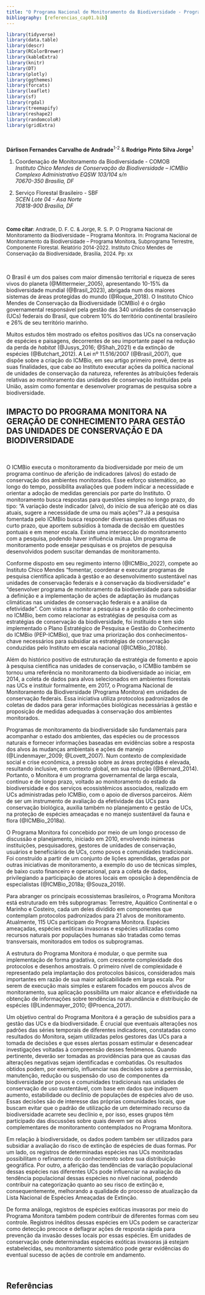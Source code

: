 ```yaml
---
title: "O Programa Nacional de Monitoramento da Biodiversidade - Programa Monitora"
bibliography: [referencias_cap01.bib]
---
```



```r

library(tidyverse)
library(data.table)
library(descr)
library(RColorBrewer)
library(kableExtra)
library(knitr)
library(DT)
library(plotly)
library(ggthemes)
library(forcats)
library(leaflet)
library(sf)
library(rgdal)
library(treemapify)
library(reshape2)
library(randomcoloR)
library(gridExtra)
```

</br>

**Dárlison Fernandes Carvalho de Andrade**^1-2^ & **Rodrigo Pinto Silva Jorge**^1^

1. Coordenação de Monitoramento da Biodiversidade - COMOB  
*Instituto Chico Mendes de Conservação da Biodiversidade – ICMBio*  
*Complexo Administrativo EQSW 103/104 s/n*  
*70670-350 Brasília, DF*  

2. Serviço Florestal Brasileiro - SBF  
*SCEN Lote 04 - Asa Norte*  
*70818-900 Brasília, DF*  

</br>

<p><font size="2">

<b>Como citar</b>: Andrade, D. F. C. & Jorge, R. S. P. O Programa Nacional de Monitoramento da Biodiversidade – Programa Monitora. In:  Programa Nacional de Monitoramento da Biodiversidade – Programa Monitora, Subprograma Terrestre, Componente Florestal. Relatório 2014-2022. Instituto Chico Mendes de Conservação da Biodiversidade, Brasília, 2024. Pp: xx  

</font></p>

</br>


O Brasil é um dos países com maior dimensão territorial e riqueza de seres vivos do planeta (@Mittermeier_2005), apresentando 10-15% da biodiversidade mundial (@Brasil_2023), abrigada num dos maiores sistemas de áreas protegidas do mundo (@Roque_2018). O Instituto Chico Mendes de Conservação da Biodiversidade (ICMBio) é o órgão governamental responsável pela gestão das 340 unidades de conservação (UCs) federais do Brasil, que cobrem 10% do território continental brasileiro e 26% de seu território marinho. 

Muitos estudos têm mostrado os efeitos positivos das UCs na conservação de espécies e paisagens, decorrentes de seu importante papel na redução da perda de *habitat* (@Jusys_2016; @Shah_2021) e da extinção de espécies (@Butchart_2012). A Lei nº 11.516/2007 (@Brasil_2007), que dispõe sobre a criação do ICMBio, em seu artigo primeiro prevê, dentre as suas finalidades, que cabe ao Instituto executar ações da política nacional de unidades de conservação da natureza, referentes às atribuições federais relativas ao monitoramento das unidades de conservação instituídas pela União, assim como fomentar e desenvolver programas de pesquisa sobre a biodiversidade.  

</b>

## IMPACTO DO PROGRAMA MONITORA NA GERAÇÃO DE CONHECIMENTO PARA GESTÃO DAS UNIDADES DE CONSERVAÇÃO E DA BIODIVERSIDADE  

</br>


O ICMBio executa o monitoramento da biodiversidade por meio de um programa contínuo de aferição de indicadores (alvos) do estado de conservação dos ambientes monitorados. Esse esforço sistemático, ao longo do tempo, possibilita avaliações que podem indicar a necessidade e orientar a adoção de medidas gerenciais por parte do Instituto. O monitoramento busca respostas para questões simples no longo prazo, do tipo: “A variação deste indicador (alvo), do início de sua aferição até os dias atuais, sugere a necessidade de uma ou mais ações”? Já a pesquisa fomentada pelo ICMBio busca responder diversas questões difusas no curto prazo, que aportem subsídios à tomada de decisão em questões pontuais e em menor escala. Existe uma intersecção do monitoramento com a pesquisa, podendo haver influência mútua. Um programa de monitoramento pode ensejar pesquisas e os projetos de pesquisa desenvolvidos podem suscitar demandas de monitoramento. 

Conforme disposto em seu regimento interno (@ICMBio_2022), compete ao Instituto Chico Mendes “fomentar, coordenar e executar programas de pesquisa científica aplicada à gestão e ao desenvolvimento sustentável nas unidades de conservação federais e à conservação da biodiversidade” e “desenvolver programa de monitoramento da biodiversidade para subsidiar a definição e a implementação de ações de adaptação às mudanças climáticas nas unidades de conservação federais e a análise da efetividade”. Com vistas a nortear a pesquisa e a gestão do conhecimento no ICMBio, bem como relacionar as estratégias de pesquisa com as estratégias de conservação da biodiversidade, foi instituído e tem sido implementado o Plano Estratégico de Pesquisa e Gestão do Conhecimento do ICMBio (PEP-ICMBio), que traz uma priorização dos conhecimentos-chave necessários para subsidiar as estratégias de conservação conduzidas pelo Instituto em escala nacional (@ICMBio_2018b). 

Além do histórico positivo de estruturação da estratégia de fomento e apoio à pesquisa científica nas unidades de conservação, o ICMBio também se tornou uma referência no monitoramento da biodiversidade ao iniciar, em 2014, a coleta de dados para alvos selecionados em ambientes florestais nas UCs e instituir formalmente, em 2017, o Programa Nacional de Monitoramento da Biodiversidade (Programa Monitora) em unidades de conservação federais. Essa iniciativa utiliza protocolos padronizados de coletas de dados para gerar informações biológicas necessárias à gestão e proposição de medidas adequadas à conservação dos ambientes monitorados. 

Programas de monitoramento da biodiversidade são fundamentais para acompanhar o estado dos ambientes, das espécies ou de processos naturais e fornecer informações baseadas em evidências sobre a resposta dos alvos às mudanças ambientais e ações de manejo (@Lindenmayer_2009; @Lovett_2007).  Num contexto de complexidade social e crise econômica, a pressão sobre as áreas protegidas é elevada, resultando inclusive, em contexto global, em sua redução (@Bernard_2014). Portanto, o Monitora é um programa governamental de larga escala, contínuo e de longo prazo, voltado ao monitoramento do estado da biodiversidade e dos serviços ecossistêmicos associados, realizado em UCs administradas pelo ICMBio, com o apoio de diversos parceiros. Além de ser um instrumento de avaliação da efetividade das UCs para conservação biológica, auxilia também no planejamento e gestão de UCs, na proteção de espécies ameaçadas e no manejo sustentável da fauna e flora (@ICMBio_2018a). 

O Programa Monitora foi concebido por meio de um longo processo de discussão e planejamento, iniciado em 2010, envolvendo inúmeras instituições, pesquisadores, gestores de unidades de conservação, usuários e beneficiários de UCs, como povos e comunidades tradicionais. Foi construído a partir de um conjunto de lições aprendidas, geradas por outras iniciativas de monitoramento, a exemplo do uso de técnicas simples, de baixo custo financeiro e operacional, para a coleta de dados, privilegiando a participação de atores locais em oposição à dependência de especialistas (@ICMBio_2018a; @Souza_2019). 

Para abranger os principais ecossistemas brasileiros, o Programa Monitora está estruturado em três subprogramas: Terrestre, Aquático Continental e o Marinho e Costeiro, cada um deles dividido em componentes que contemplam protocolos padronizados para 21 alvos de monitoramento. Atualmente, 115 UCs participam do Programa Monitora. Espécies ameaçadas, espécies exóticas invasoras e espécies utilizadas como recursos naturais por populações humanas são tratadas como temas transversais, monitorados em todos os subprogramas.  

A estrutura do Programa Monitora é modular, o que permite sua implementação de forma gradativa, com crescente complexidade dos protocolos e desenhos amostrais. O primeiro nível de complexidade é representado pela implantação dos protocolos básicos, considerados mais importantes em razão de sua maior aplicabilidade em larga escala. Por serem de execução mais simples e estarem focados em poucos alvos de monitoramento, sua aplicação possibilita um maior alcance e efetividade na obtenção de informações sobre tendências na abundância e distribuição de espécies (@Lindenmayer_2010; @Proenca_2017). 

Um objetivo central do Programa Monitora é a geração de subsídios para a gestão das UCs e da biodiversidade. É crucial que eventuais alterações nos padrões das séries temporais de diferentes indicadores, constatadas como resultados do Monitora, sejam utilizadas pelos gestores das UCs para a tomada de decisões e que esses alertas possam estimular e desencadear investigações voltadas à compreensão desses fenômenos. Quando pertinente, deverão ser tomadas as providências para que as causas das alterações negativas sejam identificadas e combatidas. Os resultados obtidos podem, por exemplo, influenciar nas decisões sobre a permissão, manutenção, redução ou suspensão do uso de componentes da biodiversidade por povos e comunidades tradicionais nas unidades de conservação de uso sustentável, com base em dados que indiquem aumento, estabilidade ou declínio de populações de espécies alvo de uso. Essas decisões são de interesse das próprias comunidades locais, que buscam evitar que o padrão de utilização de um determinado recurso da biodiversidade acarrete seu declínio e, por isso, esses grupos têm participado das discussões sobre quais devem ser os alvos complementares de monitoramento contemplados no Programa Monitora.  

Em relação à biodiversidade, os dados podem também ser utilizados para subsidiar a avaliação do risco de extinção de espécies de duas formas. Por um lado, os registros de determinadas espécies nas UCs monitoradas possibilitam o refinamento do conhecimento sobre sua distribuição geográfica. Por outro, a aferição das tendências de variação populacional dessas espécies nas diferentes UCs pode influenciar na avaliação da tendência populacional dessas espécies no nível nacional, podendo contribuir na categorização quanto ao seu risco de extinção e, consequentemente, melhorando a qualidade do processo de atualização da Lista Nacional de Espécies Ameaçadas de Extinção.  

De forma análoga, registros de espécies exóticas invasoras por meio do Programa Monitora também podem contribuir de diferentes formas com seu controle.  Registros inéditos dessas espécies em UCs podem se caracterizar como detecção precoce e deflagrar ações de resposta rápida para prevenção da invasão desses locais por essas espécies. Em unidades de conservação onde determinadas espécies exóticas invasoras já estejam estabelecidas, seu monitoramento sistemático pode gerar evidências do eventual sucesso de ações de controle em andamento. 

 
</br>


## Referências
